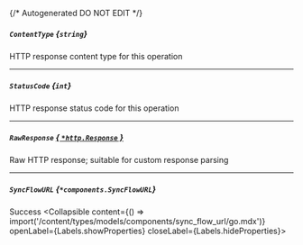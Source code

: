 {/* Autogenerated DO NOT EDIT  */}

##### `ContentType` *{`string`}*
HTTP response content type for this operation

---
##### `StatusCode` *{`int`}*
HTTP response status code for this operation

---
##### `RawResponse` [*{ `*http.Response` }*](https://pkg.go.dev/net/http#Response)
Raw HTTP response; suitable for custom response parsing

---
##### `SyncFlowURL` *{`*components.SyncFlowURL`}*
Success
<Collapsible content={() => import('/content/types/models/components/sync_flow_url/go.mdx')} openLabel={Labels.showProperties} closeLabel={Labels.hideProperties}>
</Collapsible>


